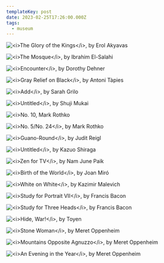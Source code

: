 ```yaml
---
templateKey: post
date: 2023-02-25T17:26:00.000Z
tags:
  - museum
---
```

![](../../assets/art/20230225-the-glory-of-the-kings.jpg "<i>The Glory of the Kings</i>, by Erol Akyavas")

![](../../assets/art/20230225-the-mosque.jpg "<i>The Mosque</i>, by Ibrahim El-Salahi")

![](../../assets/art/20230225-encounter.jpg "<i>Encounter</i>, by Dorothy Dehner")

![](../../assets/art/20230225-gray-relief-on-black.jpg "<i>Gray Relief on Black</i>, by Antoni Tàpies")

![](../../assets/art/20230225-add.jpg "<i>Add</i>, by Sarah Grilo")

![](../../assets/art/20230225-untitled-shuji-mukai.jpg "<i>Untitled</i>, by Shuji Mukai")

![](../../assets/art/20230225-no-10.jpg "<i>No. 10, Mark Rothko")

![](../../assets/art/20230225-no-5-no-24.jpg "<i>No. 5/No. 24</i>, by Mark Rothko")

![](../../assets/art/20230225-guano-round.jpg "<i>Guano-Round</i>, by Judit Reigl")

![](../../assets/art/20230225-untitled-kazuo-shiraga.jpg "<i>Untitled</i>, by Kazuo Shiraga")

![](../../assets/art/20230225-IMG_5080.jpg "<i>Zen for TV</i>, by Nam June Paik")

![](../../assets/art/20230225-birth-of-the-world.jpg "<i>Birth of the World</i>, by Joan Miró")

![](../../assets/art/20230225-white-on-white.jpg "<i>White on White</i>, by Kazimir Malevich")

![](../../assets/art/20230225-study-for-portrait-vii.jpg "<i>Study for Portrait VII</i>, by Francis Bacon")

![](../../assets/art/20230225-study-for-three-heads.jpg "<i>Study for Three Heads</i>, by Francis Bacon")

![](../../assets/art/20230225-hide-war.jpg "<i>Hide, War!</i>, by Toyen")

![](../../assets/art/20230225-stone-woman.jpg "<i>Stone Woman</i>, by Meret Oppenheim")

![](../../assets/art/20230225-mountains-opposite-agnuzzo.jpg "<i>Mountains Opposite Agnuzzo</i>, by Meret Oppenheim")

![](../../assets/art/20230225-an-evening-in-the-year.jpg "<i>An Evening in the Year</i>, by Meret Oppenheim")
